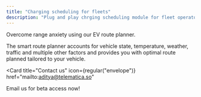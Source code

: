 ```yaml
---
title: "Charging scheduling for fleets"
description: "Plug and play chrging scheduling module for fleet operators"
---
```


Overcome range anxiety using our EV route planner.

The smart route planner accounts for vehicle state, temperature, weather,
traffic and multiple other factors and provides you with optimal route planned
tailored to your vehicle.

<Card
  title="Contact us"
  icon={regular("envelope")}
  href="mailto:aditya@telematica.so"
>
  Email us for beta access now!
</Card>
